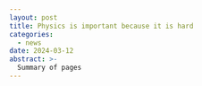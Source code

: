 ```yaml
---
layout: post
title: Physics is important because it is hard
categories:
  - news
date: 2024-03-12
abstract: >-
  Summary of pages
---
```


